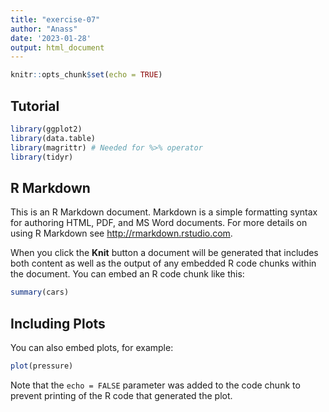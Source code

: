 ```yaml
---
title: "exercise-07"
author: "Anass"
date: '2023-01-28'
output: html_document
---
```



```r
knitr::opts_chunk$set(echo = TRUE)
```

## Tutorial



```r
library(ggplot2)
library(data.table)
library(magrittr) # Needed for %>% operator
library(tidyr)
```

## R Markdown

This is an R Markdown document. Markdown is a simple formatting syntax for authoring HTML, PDF, and MS Word documents. For more details on using R Markdown see <http://rmarkdown.rstudio.com>.

When you click the **Knit** button a document will be generated that includes both content as well as the output of any embedded R code chunks within the document. You can embed an R code chunk like this:

```r
summary(cars)
```

## Including Plots

You can also embed plots, for example:

```r
plot(pressure)
```

Note that the `echo = FALSE` parameter was added to the code chunk to prevent printing of the R code that generated the plot.
